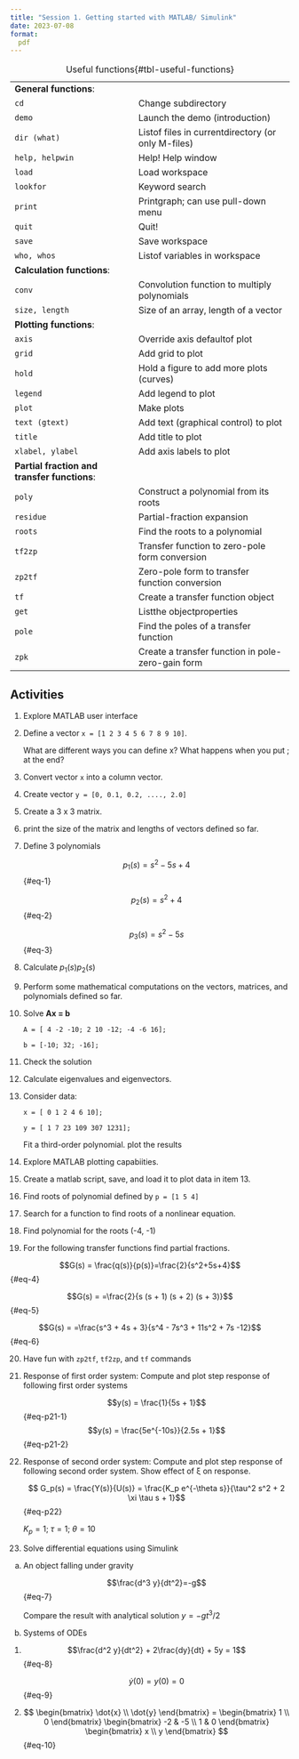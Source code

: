 ```yaml
---
title: "Session 1. Getting started with MATLAB/ Simulink"
date: 2023-07-08
format:
  pdf
---
```


|||
|-|-|
| **General functions**: ||
| `cd`| Change subdirectory |
| `demo`|  Launch the demo (introduction)|
| `dir (what)`| Listof files in currentdirectory (or only M-files)|
| `help, helpwin`| Help! Help window|
| `load`| Load workspace|
| `lookfor`| Keyword search|
| `print`| Printgraph; can use pull-down menu|
| `quit`| Quit!|
| `save`| Save workspace|
| `who, whos`| Listof variables in workspace|
| **Calculation functions**: ||
| `conv`| Convolution function to multiply polynomials|
| `size, length`| Size of an array, length of a vector|
| **Plotting functions**:||
| `axis`| Override axis defaultof plot|
| `grid`| Add grid to plot|
| `hold`| Hold a figure to add more plots (curves)|
| `legend`| Add legend to plot|
| `plot`| Make plots|
| `text (gtext)`| Add text (graphical control) to plot|
| `title`| Add title to plot|
| `xlabel, ylabel`| Add axis labels to plot|
| **Partial fraction and transfer functions**: ||
| `poly` | Construct a polynomial from its roots |
| `residue` |  Partial-fraction expansion |
| `roots` | Find the roots to a polynomial |
| `tf2zp` | Transfer function to zero-pole form conversion |
| `zp2tf` | Zero-pole form to transfer function conversion |
| `tf` | Create a transfer function object |
| `get` | Listthe objectproperties |
| `pole` | Find the poles of a transfer function |
| `zpk` | Create a transfer function in pole-zero-gain form |

: Useful functions{#tbl-useful-functions}


## Activities

1. Explore MATLAB user interface

2. Define a vector `x = [1 2 3 4 5 6 7 8 9 10]`. 

   What are different ways you can define x? What happens when you put ; at the end?

3. Convert vector `x` into a column vector.

4. Create vector `y = [0, 0.1, 0.2, ...., 2.0]`

5. Create a 3 x 3 matrix.

6. print the size of the matrix and lengths of vectors defined so far. 

7. Define 3 polynomials 

   $$p_1(s) = s^2 - 5s + 4$${#eq-1} 
   
   $$p_2(s) = s^2 + 4$${#eq-2}

   $$p_3(s) = s^2 - 5s$${#eq-3}

8. Calculate $p_1(s)p_2(s)$

9. Perform some mathematical computations on the vectors, matrices, and
   polynomials defined so far. 

10. Solve **Ax = b**

    `A = [ 4 -2 -10; 2 10 -12; -4 -6 16];`

    `b = [-10; 32; -16];`

11. Check the solution

12. Calculate eigenvalues and eigenvectors. 

13. Consider data:

    `x = [ 0 1 2 4 6 10];`

    `y = [ 1 7 23 109 307 1231];`

    Fit a third-order polynomial. plot the results

14. Explore MATLAB plotting capabiities. 

15. Create a matlab script, save, and load it to plot data in item 13. 

16. Find roots of polynomial defined by `p = [1 5 4]`

17. Search for a function to find roots of a nonlinear equation.

18. Find polynomial for the roots (-4, -1) 

19. For the following transfer functions find partial fractions.

   $$G(s) = \frac{q(s)}{p(s)}=\frac{2}{s^2+5s+4}$${#eq-4}

   $$G(s) = =\frac{2}{s (s + 1) (s + 2) (s + 3)}$${#eq-5}

   $$G(s) = =\frac{s^3 + 4s + 3}{s^4 - 7s^3 + 11s^2 + 7s -12}$${#eq-6}

20. Have fun with `zp2tf`, `tf2zp`, and `tf` commands

21. Response of first order system: Compute and plot step response of following
    first order systems

    $$y(s) = \frac{1}{5s + 1}$${#eq-p21-1}
    $$y(s) = \frac{5e^{-10s}}{2.5s + 1}$${#eq-p21-2}

22. Response of second order system: Compute and plot step response of following
    second order system. Show effect of ξ on response.
  
    $$ G_p(s) = \frac{Y(s)}{U(s)} = \frac{K_p e^{-\theta s}}{\tau^2 s^2 + 2 \xi \tau s + 1}$${#eq-p22}

    $K_p = 1$; $\tau = 1$; $\theta = 10$

23. Solve differential equations using Simulink

a)  An object falling under gravity

    $$\frac{d^3 y}{dt^2}=-g$${#eq-7}

    Compare the result with analytical solution $y = -gt^3/2$

b)  Systems of ODEs

1.  $$\frac{d^2 y}{dt^2} + 2\frac{dy}{dt} + 5y = 1$${#eq-8}

    $$\dot{y}(0) = y(0) = 0$${#eq-9}

2. $$
      \begin{bmatrix} 
        \dot{x}  \\
        \dot{y} 
      \end{bmatrix}
    =
      \begin{bmatrix} 
       1  \\
       0 
      \end{bmatrix}
      \begin{bmatrix} 
       -2 & -5  \\
        1 &  0 
      \end{bmatrix}
      \begin{bmatrix} 
        x  \\
        y 
      \end{bmatrix}
   $${#eq-10}
